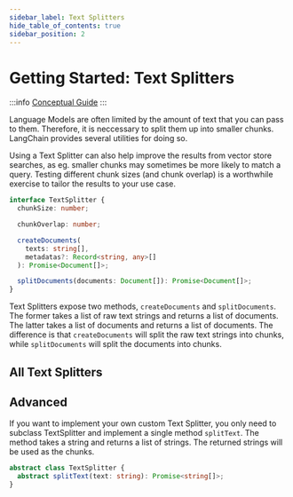 ```yaml
---
sidebar_label: Text Splitters
hide_table_of_contents: true
sidebar_position: 2
---
```



# Getting Started: Text Splitters

:::info
[Conceptual Guide](https://docs.langchain-gpt4all.com/docs/components/indexing/text-splitters)
:::

Language Models are often limited by the amount of text that you can pass to them. Therefore, it is neccessary to split them up into smaller chunks. LangChain provides several utilities for doing so.

Using a Text Splitter can also help improve the results from vector store searches, as eg. smaller chunks may sometimes be more likely to match a query. Testing different chunk sizes (and chunk overlap) is a worthwhile exercise to tailor the results to your use case.

```typescript
interface TextSplitter {
  chunkSize: number;

  chunkOverlap: number;

  createDocuments(
    texts: string[],
    metadatas?: Record<string, any>[]
  ): Promise<Document[]>;

  splitDocuments(documents: Document[]): Promise<Document[]>;
}
```

Text Splitters expose two methods, `createDocuments` and `splitDocuments`. The former takes a list of raw text strings and returns a list of documents. The latter takes a list of documents and returns a list of documents. The difference is that `createDocuments` will split the raw text strings into chunks, while `splitDocuments` will split the documents into chunks.

## All Text Splitters

<DocCardList />

## Advanced

If you want to implement your own custom Text Splitter, you only need to subclass TextSplitter and implement a single method `splitText`. The method takes a string and returns a list of strings. The returned strings will be used as the chunks.

```typescript
abstract class TextSplitter {
  abstract splitText(text: string): Promise<string[]>;
}
```
